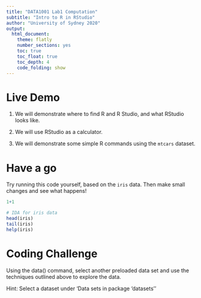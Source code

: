 ```yaml
---
title: "DATA1001 Lab1 Computation"
subtitle: "Intro to R in RStudio"
author: "University of Sydney 2020"
output:
  html_document:
    theme: flatly
    number_sections: yes
    toc: true
    toc_float: true
    toc_depth: 4
    code_folding: show
---
```

<style>
h2 { /* Header 2 */
    font-size: 22px
}
</style>

<style>
h3 { /* Header 3 */
    font-size: 18px
}
</style>


# Live Demo

1. We will demonstrate where to find R and R Studio, and what RStudio looks like.

2. We will use RStudio as a calculator.

3. We will demonstrate some simple R commands using the `mtcars` dataset.


# Have a go

Try running this code yourself, based on the `iris` data.
Then make small changes and see what happens!

```r
1+1

# IDA for iris data
head(iris)
tail(iris)
help(iris)
```

# Coding Challenge
Using the data() command, select another preloaded data set and use the techniques outlined above to explore the data.

Hint: Select a dataset under 'Data sets in package ‘datasets’'


